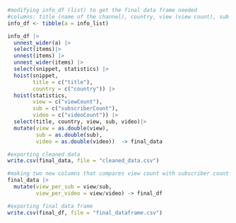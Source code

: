 

```r
#modifying info_df (list) to get the final data frame needed
#columns: title (name of the channel), country, view (view count), sub (subscriber count), video (video count) 
info_df <- tibble(a = info_list)

info_df |>
  unnest_wider(a) |>
  select(items)|>
  unnest(items) |>
  unnest_wider(items) |>
  select(snippet, statistics) |>
  hoist(snippet, 
        title = c("title"),
        country = c("country")) |>
  hoist(statistics, 
        view = c("viewCount"),
        sub = c("subscriberCount"),
        video = c("videoCount")) |>
  select(title, country, view, sub, video)|>
  mutate(view = as.double(view),
         sub = as.double(sub),
         video = as.double(video))  -> final_data
```



```r
#exporting cleaned data
write.csv(final_data, file = "cleaned_data.csv")
```



```r
#making two new columns that compares view count with subscriber count and video count
final_data |>
  mutate(view_per_sub = view/sub,
         view_per_video = view/video) -> final_df
```



```r
#exporting final data frame
write.csv(final_df, file = "final_dataframe.csv")
```
